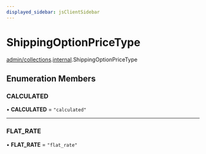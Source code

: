 ```yaml
---
displayed_sidebar: jsClientSidebar
---
```



# ShippingOptionPriceType

[admin/collections](../../modules/admin_collections.mdx).[internal](../../admin_collections/modules/admin_collections.internal.mdx).ShippingOptionPriceType

## Enumeration Members

### CALCULATED

• **CALCULATED** = ``"calculated"``

___

### FLAT\_RATE

• **FLAT\_RATE** = ``"flat_rate"``
